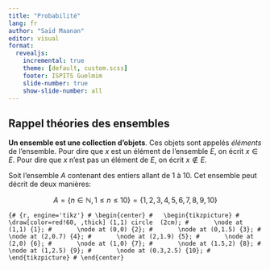 ```yaml
---
title: "Probabilité"
lang: fr
author: "Saïd Maanan"
editor: visual
format:
  revealjs: 
    incremental: true
    theme: [default, custom.scss]
    footer: ISPITS Guelmim
    slide-number: true
    show-slide-number: all
---
```


## Rappel théories des ensembles

**Un ensemble est une collection d'objets**. Ces objets sont appelés *éléments* de l'ensemble. Pour dire que $x$ est un élément de l'ensemble $E$, on écrit $x\in E$. Pour dire que $x$ n'est pas un élément de $E$, on écrit $x\not\in E$.

::: {#exm-one}
Soit l'ensemble $A$ contenant des entiers allant de 1 à 10. Cet ensemble peut décrit de deux manières:

$$
A = \left\{n\in\mathbb{N}, 1\leq n\leq 10\right\}=\left\{1,2,3,4,5,6,7,8,9,10 \right\}
$$

`{# {r, engine='tikz'} # \begin{center} #   \begin{tikzpicture} #       \draw[color=red!60, ,thick] (1,1) circle  (2cm); #       \node at (1,1) {1}; #       \node at (0,0) {2}; #       \node at (0,1.5) {3}; #       \node at (2,0.7) {4}; #       \node at (2,1.9) {5}; #       \node at (2,0) {6}; #       \node at (1,0) {7}; #       \node at (1.5,2) {8}; #       \node at (1,2.5) {9}; #       \node at (0.3,2.5) {10}; #   \end{tikzpicture} # \end{center}`
:::

